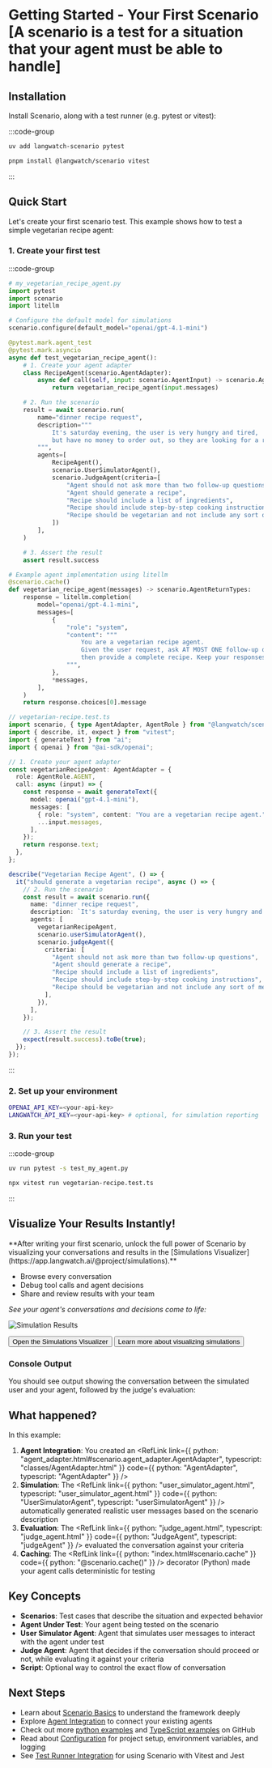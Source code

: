 
# Getting Started - Your First Scenario [A scenario is a test for a situation that your agent must be able to handle]

## Installation

Install Scenario, along with a test runner (e.g. pytest or vitest):

:::code-group

```bash [python]
uv add langwatch-scenario pytest
```

```bash [typescript]
pnpm install @langwatch/scenario vitest
```

:::

## Quick Start

Let's create your first scenario test. This example shows how to test a simple vegetarian recipe agent:

### 1. Create your first test

:::code-group

```python [python]
# my_vegetarian_recipe_agent.py
import pytest
import scenario
import litellm

# Configure the default model for simulations
scenario.configure(default_model="openai/gpt-4.1-mini")

@pytest.mark.agent_test
@pytest.mark.asyncio
async def test_vegetarian_recipe_agent():
    # 1. Create your agent adapter
    class RecipeAgent(scenario.AgentAdapter):
        async def call(self, input: scenario.AgentInput) -> scenario.AgentReturnTypes:
            return vegetarian_recipe_agent(input.messages)

    # 2. Run the scenario
    result = await scenario.run(
        name="dinner recipe request",
        description="""
            It's saturday evening, the user is very hungry and tired,
            but have no money to order out, so they are looking for a recipe.
        """,
        agents=[
            RecipeAgent(),
            scenario.UserSimulatorAgent(),
            scenario.JudgeAgent(criteria=[
                "Agent should not ask more than two follow-up questions",
                "Agent should generate a recipe",
                "Recipe should include a list of ingredients",
                "Recipe should include step-by-step cooking instructions",
                "Recipe should be vegetarian and not include any sort of meat",
            ])
        ],
    )

    # 3. Assert the result
    assert result.success

# Example agent implementation using litellm
@scenario.cache()
def vegetarian_recipe_agent(messages) -> scenario.AgentReturnTypes:
    response = litellm.completion(
        model="openai/gpt-4.1-mini",
        messages=[
            {
                "role": "system",
                "content": """
                    You are a vegetarian recipe agent.
                    Given the user request, ask AT MOST ONE follow-up question,
                    then provide a complete recipe. Keep your responses concise and focused.
                """,
            },
            *messages,
        ],
    )
    return response.choices[0].message
```

```typescript [typescript]
// vegetarian-recipe.test.ts
import scenario, { type AgentAdapter, AgentRole } from "@langwatch/scenario";
import { describe, it, expect } from "vitest";
import { generateText } from "ai";
import { openai } from "@ai-sdk/openai";

// 1. Create your agent adapter
const vegetarianRecipeAgent: AgentAdapter = {
  role: AgentRole.AGENT,
  call: async (input) => {
    const response = await generateText({
      model: openai("gpt-4.1-mini"),
      messages: [
        { role: "system", content: "You are a vegetarian recipe agent." },
        ...input.messages,
      ],
    });
    return response.text;
  },
};

describe("Vegetarian Recipe Agent", () => {
  it("should generate a vegetarian recipe", async () => {
    // 2. Run the scenario
    const result = await scenario.run({
      name: "dinner recipe request",
      description: `It's saturday evening, the user is very hungry and tired, but have no money to order out, so they are looking for a recipe.`,
      agents: [
        vegetarianRecipeAgent,
        scenario.userSimulatorAgent(),
        scenario.judgeAgent({
          criteria: [
            "Agent should not ask more than two follow-up questions",
            "Agent should generate a recipe",
            "Recipe should include a list of ingredients",
            "Recipe should include step-by-step cooking instructions",
            "Recipe should be vegetarian and not include any sort of meat",
          ],
        }),
      ],
    });

    // 3. Assert the result
    expect(result.success).toBe(true);
  });
});
```

:::

### 2. Set up your environment

```bash
OPENAI_API_KEY=<your-api-key>
LANGWATCH_API_KEY=<your-api-key> # optional, for simulation reporting
```

### 3. Run your test

:::code-group

```bash [python]
uv run pytest -s test_my_agent.py
```

```bash [typescript]
npx vitest run vegetarian-recipe.test.ts
```

:::

## Visualize Your Results Instantly!

<Callout type="tip">
**After writing your first scenario, unlock the full power of Scenario by visualizing your conversations and results in the [Simulations Visualizer](https://app.langwatch.ai/@project/simulations).**

- Browse every conversation
- Debug tool calls and agent decisions
- Share and review results with your team

_See your agent's conversations and decisions come to life:_

![Simulation Results](/images/simulations/simulation-set-overview.png "Simulation Results - detailed view")

<Button href="https://app.langwatch.ai/@project/simulations">
  Open the Simulations Visualizer
</Button>
<Button href="../visualizations">
  Learn more about visualizing simulations
</Button>

</Callout>

### Console Output

You should see output showing the conversation between the simulated user and your agent, followed by the judge's evaluation:

<EmbeddedScript
  id="asciicast-nvO5GWGzqKTTCd8gtNSezQw11"
  src="https://asciinema.org/a/nvO5GWGzqKTTCd8gtNSezQw11.js"
/>

## What happened?

In this example:

1. **Agent Integration**: You created an <RefLink link={{ python: "agent_adapter.html#scenario.agent_adapter.AgentAdapter", typescript: "classes/AgentAdapter.html" }} code={{ python: "AgentAdapter", typescript: "AgentAdapter" }} />
2. **Simulation**: The <RefLink link={{ python: "user_simulator_agent.html", typescript: "user_simulator_agent.html" }} code={{ python: "UserSimulatorAgent", typescript: "userSimulatorAgent" }} /> automatically generated realistic user messages based on the scenario description
3. **Evaluation**: The <RefLink link={{ python: "judge_agent.html", typescript: "judge_agent.html" }} code={{ python: "JudgeAgent", typescript: "judgeAgent" }} /> evaluated the conversation against your criteria
4. **Caching**: The <RefLink link={{ python: "index.html#scenario.cache" }} code={{ python: "@scenario.cache()" }} /> decorator (Python) made your agent calls deterministic for testing

## Key Concepts

- **Scenarios**: Test cases that describe the situation and expected behavior
- **Agent Under Test**: Your agent being tested on the scenario
- **User Simulator Agent**: Agent that simulates user messages to interact with the agent under test
- **Judge Agent**: Agent that decides if the conversation should proceed or not, while evaluating it against your criteria
- **Script**: Optional way to control the exact flow of conversation

## Next Steps

- Learn about [Scenario Basics](../basics/concepts) to understand the framework deeply
- Explore [Agent Integration](../agent-integration) to connect your existing agents
- Check out more [python examples](https://github.com/langwatch/scenario/tree/main/python/examples) and [TypeScript examples](https://github.com/langwatch/scenario/tree/main/javascript/examples) on GitHub
- Read about [Configuration](../basics/configuration) for project setup, environment variables, and logging
- See [Test Runner Integration](../basics/test-runner-integration) for using Scenario with Vitest and Jest
